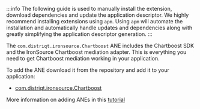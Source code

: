 
:::info
The following guide is used to manually install the extension, download dependencies and update the application descriptor. We highly recommend installing extensions using `apm`. Using `apm` will automate the installation and automatically handle updates and dependencies along with greatly simplifying the application descriptor generation.
:::



The `com.distriqt.ironsource.Chartboost` ANE includes the Chartboost SDK and the IronSource Chartboost mediation adapter. This is everything you need to get Chartboost mediation working in your application.

To add the ANE download it from the repository and add it to your application:

- [com.distriqt.ironsource.Chartboost](https://github.com/distriqt/ANE-IronSource/raw/master/lib/chartboost/com.distriqt.ironsource.Chartboost.ane)


More information on adding ANEs in this [tutorial](/docs/tutorials/getting-started)
